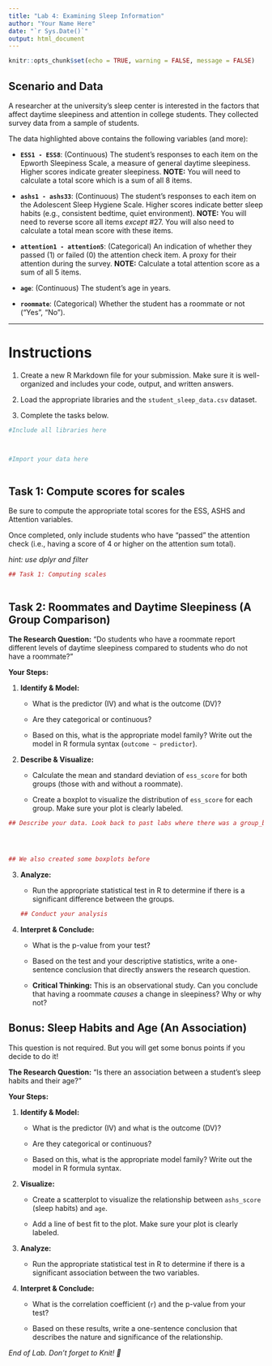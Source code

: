 ```yaml
---
title: "Lab 4: Examining Sleep Information"
author: "Your Name Here"
date: "`r Sys.Date()`"
output: html_document
---
```


```r
knitr::opts_chunk$set(echo = TRUE, warning = FALSE, message = FALSE)
```

## Scenario and Data

A researcher at the university's sleep center is interested in the factors that affect daytime sleepiness and attention in college students. They collected survey data from a sample of students.

The data highlighted above contains the following variables (and more):

-   **`ESS1 - ESS8`**: (Continuous) The student's responses to each item on the Epworth Sleepiness Scale, a measure of general daytime sleepiness. Higher scores indicate greater sleepiness. **NOTE:** You will need to calculate a total score which is a sum of all 8 items.

-   **`ashs1 - ashs33`**: (Continuous) The student's responses to each item on the Adolescent Sleep Hygiene Scale. Higher scores indicate better sleep habits (e.g., consistent bedtime, quiet environment). **NOTE:** You will need to reverse score all items *except* #27. You will also need to calculate a total mean score with these items.

-   **`attention1 - attention5`**: (Categorical) An indication of whether they passed (1) or failed (0) the attention check item. A proxy for their attention during the survey. **NOTE:** Calculate a total attention score as a sum of all 5 items.

-   **`age`**: (Continuous) The student's age in years.

-   **`roommate`**: (Categorical) Whether the student has a roommate or not ("Yes", "No").

------------------------------------------------------------------------

# Instructions

1.  Create a new R Markdown file for your submission. Make sure it is well-organized and includes your code, output, and written answers.

2.  Load the appropriate libraries and the `student_sleep_data.csv` dataset.

3.  Complete the tasks below.

```r
#Include all libraries here



#Import your data here 



```

## Task 1: Compute scores for scales

Be sure to compute the appropriate total scores for the ESS, ASHS and Attention variables.

Once completed, only include students who have "passed" the attention check (i.e., having a score of 4 or higher on the attention sum total).

*hint: use dplyr and filter*

```r
## Task 1: Computing scales



```

## Task 2: Roommates and Daytime Sleepiness (A Group Comparison)

**The Research Question:** "Do students who have a roommate report different levels of daytime sleepiness compared to students who do not have a roommate?"

**Your Steps:**

1.  **Identify & Model:**

    -   What is the predictor (IV) and what is the outcome (DV)?

    -   Are they categorical or continuous?

    -   Based on this, what is the appropriate model family? Write out the model in R formula syntax (`outcome ~ predictor`).

2.  **Describe & Visualize:**

    -   Calculate the mean and standard deviation of `ess_score` for both groups (those with and without a roommate).

    -   Create a boxplot to visualize the distribution of `ess_score` for each group. Make sure your plot is clearly labeled.

```r
## Describe your data. Look back to past labs where there was a group_by() and then summarize() type of function




## We also created some boxplots before


```

3.  **Analyze:**

    -   Run the appropriate statistical test in R to determine if there is a significant difference between the groups.

    ```r
    ## Conduct your analysis


    ```

4.  **Interpret & Conclude:**

    -   What is the p-value from your test?

    -   Based on the test and your descriptive statistics, write a one-sentence conclusion that directly answers the research question.

    -   **Critical Thinking:** This is an observational study. Can you conclude that having a roommate *causes* a change in sleepiness? Why or why not?

## Bonus: Sleep Habits and Age (An Association)

This question is not required. But you will get some bonus points if you decide to do it!

**The Research Question:** "Is there an association between a student's sleep habits and their age?"

**Your Steps:**

1.  **Identify & Model:**

    -   What is the predictor (IV) and what is the outcome (DV)?

    -   Are they categorical or continuous?

    -   Based on this, what is the appropriate model family? Write out the model in R formula syntax.

2.  **Visualize:**

    -   Create a scatterplot to visualize the relationship between `ashs_score` (sleep habits) and `age`.

    -   Add a line of best fit to the plot. Make sure your plot is clearly labeled.

3.  **Analyze:**

    -   Run the appropriate statistical test in R to determine if there is a significant association between the two variables.

4.  **Interpret & Conclude:**

    -   What is the correlation coefficient (`r`) and the p-value from your test?

    -   Based on these results, write a one-sentence conclusion that describes the nature and significance of the relationship.

*End of Lab. Don't forget to Knit! 🧶*
